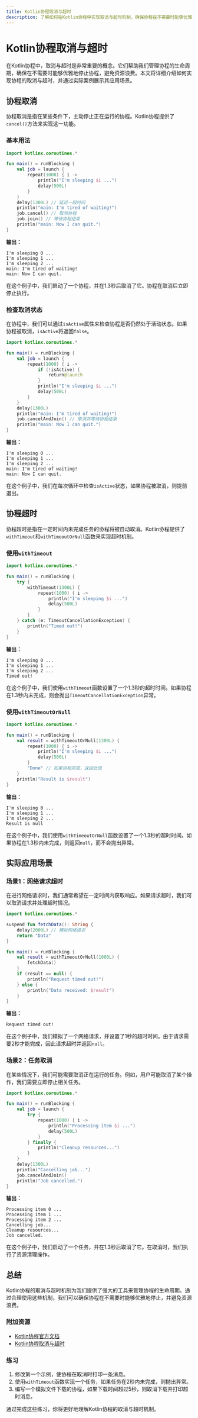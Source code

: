 ```yaml
---
title: Kotlin协程取消与超时
description: 了解如何在Kotlin协程中实现取消与超时机制，确保协程在不需要时能够优雅地停止，并避免资源浪费。
---
```


# Kotlin协程取消与超时

在Kotlin协程中，取消与超时是非常重要的概念。它们帮助我们管理协程的生命周期，确保在不需要时能够优雅地停止协程，避免资源浪费。本文将详细介绍如何实现协程的取消与超时，并通过实际案例展示其应用场景。

## 协程取消

协程取消是指在某些条件下，主动停止正在运行的协程。Kotlin协程提供了`cancel()`方法来实现这一功能。

### 基本用法

```kotlin
import kotlinx.coroutines.*

fun main() = runBlocking {
    val job = launch {
        repeat(1000) { i ->
            println("I'm sleeping $i ...")
            delay(500L)
        }
    }
    delay(1300L) // 延迟一段时间
    println("main: I'm tired of waiting!")
    job.cancel() // 取消协程
    job.join() // 等待协程结束
    println("main: Now I can quit.")
}
```

**输出：**
```
I'm sleeping 0 ...
I'm sleeping 1 ...
I'm sleeping 2 ...
main: I'm tired of waiting!
main: Now I can quit.
```

在这个例子中，我们启动了一个协程，并在1.3秒后取消了它。协程在取消后立即停止执行。

### 检查取消状态

在协程中，我们可以通过`isActive`属性来检查协程是否仍然处于活动状态。如果协程被取消，`isActive`将返回`false`。

```kotlin
import kotlinx.coroutines.*

fun main() = runBlocking {
    val job = launch {
        repeat(1000) { i ->
            if (!isActive) {
                return@launch
            }
            println("I'm sleeping $i ...")
            delay(500L)
        }
    }
    delay(1300L)
    println("main: I'm tired of waiting!")
    job.cancelAndJoin() // 取消并等待协程结束
    println("main: Now I can quit.")
}
```

**输出：**
```
I'm sleeping 0 ...
I'm sleeping 1 ...
I'm sleeping 2 ...
main: I'm tired of waiting!
main: Now I can quit.
```

在这个例子中，我们在每次循环中检查`isActive`状态，如果协程被取消，则提前退出。

## 协程超时

协程超时是指在一定时间内未完成任务的协程将被自动取消。Kotlin协程提供了`withTimeout`和`withTimeoutOrNull`函数来实现超时机制。

### 使用`withTimeout`

```kotlin
import kotlinx.coroutines.*

fun main() = runBlocking {
    try {
        withTimeout(1300L) {
            repeat(1000) { i ->
                println("I'm sleeping $i ...")
                delay(500L)
            }
        }
    } catch (e: TimeoutCancellationException) {
        println("Timed out!")
    }
}
```

**输出：**
```
I'm sleeping 0 ...
I'm sleeping 1 ...
I'm sleeping 2 ...
Timed out!
```

在这个例子中，我们使用`withTimeout`函数设置了一个1.3秒的超时时间。如果协程在1.3秒内未完成，则会抛出`TimeoutCancellationException`异常。

### 使用`withTimeoutOrNull`

```kotlin
import kotlinx.coroutines.*

fun main() = runBlocking {
    val result = withTimeoutOrNull(1300L) {
        repeat(1000) { i ->
            println("I'm sleeping $i ...")
            delay(500L)
        }
        "Done" // 如果协程完成，返回此值
    }
    println("Result is $result")
}
```

**输出：**
```
I'm sleeping 0 ...
I'm sleeping 1 ...
I'm sleeping 2 ...
Result is null
```

在这个例子中，我们使用`withTimeoutOrNull`函数设置了一个1.3秒的超时时间。如果协程在1.3秒内未完成，则返回`null`，而不会抛出异常。

## 实际应用场景

### 场景1：网络请求超时

在进行网络请求时，我们通常希望在一定时间内获取响应。如果请求超时，我们可以取消请求并处理超时情况。

```kotlin
import kotlinx.coroutines.*

suspend fun fetchData(): String {
    delay(2000L) // 模拟网络请求
    return "Data"
}

fun main() = runBlocking {
    val result = withTimeoutOrNull(1000L) {
        fetchData()
    }
    if (result == null) {
        println("Request timed out!")
    } else {
        println("Data received: $result")
    }
}
```

**输出：**
```
Request timed out!
```

在这个例子中，我们模拟了一个网络请求，并设置了1秒的超时时间。由于请求需要2秒才能完成，因此请求超时并返回`null`。

### 场景2：任务取消

在某些情况下，我们可能需要取消正在运行的任务。例如，用户可能取消了某个操作，我们需要立即停止相关任务。

```kotlin
import kotlinx.coroutines.*

fun main() = runBlocking {
    val job = launch {
        try {
            repeat(1000) { i ->
                println("Processing item $i ...")
                delay(500L)
            }
        } finally {
            println("Cleanup resources...")
        }
    }
    delay(1300L)
    println("Cancelling job...")
    job.cancelAndJoin()
    println("Job cancelled.")
}
```

**输出：**
```
Processing item 0 ...
Processing item 1 ...
Processing item 2 ...
Cancelling job...
Cleanup resources...
Job cancelled.
```

在这个例子中，我们启动了一个任务，并在1.3秒后取消了它。在取消时，我们执行了资源清理操作。

## 总结

Kotlin协程的取消与超时机制为我们提供了强大的工具来管理协程的生命周期。通过合理使用这些机制，我们可以确保协程在不需要时能够优雅地停止，并避免资源浪费。

### 附加资源

- [Kotlin协程官方文档](https://kotlinlang.org/docs/coroutines-guide.html)
- [Kotlin协程取消与超时](https://kotlinlang.org/docs/cancellation-and-timeouts.html)

### 练习

1. 修改第一个示例，使协程在取消时打印一条消息。
2. 使用`withTimeout`函数实现一个任务，如果任务在2秒内未完成，则抛出异常。
3. 编写一个模拟文件下载的协程，如果下载时间超过5秒，则取消下载并打印超时消息。

通过完成这些练习，你将更好地理解Kotlin协程的取消与超时机制。